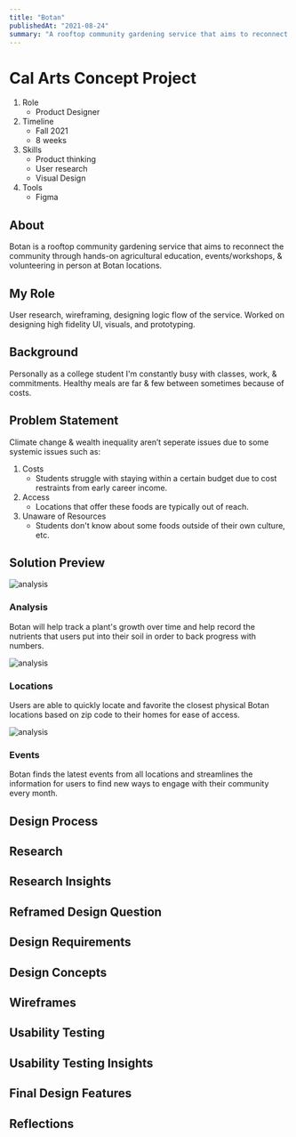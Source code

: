 ```yaml
---
title: "Botan"
publishedAt: "2021-08-24"
summary: "A rooftop community gardening service that aims to reconnect the community through hands-on agricultural education, events, & volunteering."
---
```


# Cal Arts Concept Project

1. Role
   - Product Designer
2. Timeline
   - Fall 2021
   - 8 weeks
3. Skills
   - Product thinking
   - User research
   - Visual Design
4. Tools
   - Figma

## About

Botan is a rooftop community gardening service that aims to reconnect the community through hands-on agricultural education, events/workshops, & volunteering in person at Botan locations.

## My Role

User research, wireframing, designing logic flow of the service. Worked on designing high fidelity UI, visuals, and prototyping.

## Background

Personally as a college student I'm constantly busy with classes, work, & commitments. Healthy meals are far & few between sometimes because of costs.

## Problem Statement

Climate change & wealth inequality aren’t seperate issues due to some systemic issues such as:

1. Costs
   - Students struggle with staying within a certain budget due to cost restraints from early career income.
2. Access
   - Locations that offer these foods are typically out of reach.
3. Unaware of Resources
   - Students don't know about some foods outside of their own culture, etc.

## Solution Preview

![analysis](https://raw.githubusercontent.com/vector-y/mdx-portfolio/main/public/MacBook%20Pro%2014%20Analysis.png)

### Analysis

Botan will help track a plant's growth over time and help record the nutrients that users put into their soil in order to back progress with numbers.

![analysis](https://raw.githubusercontent.com/vector-y/mdx-portfolio/main/public/MacBook%20Pro%2014%20Locations.png)

### Locations

Users are able to quickly locate and favorite the closest physical Botan locations based on zip code to their homes for ease of access.

![analysis](https://raw.githubusercontent.com/vector-y/mdx-portfolio/main/public/MacBook%20Pro%2014%20Events.png)

### Events

Botan finds the latest events from all locations and streamlines the information for users to find new ways to engage with their community every month.

## Design Process

## Research

## Research Insights

## Reframed Design Question

## Design Requirements

## Design Concepts

## Wireframes

## Usability Testing

## Usability Testing Insights

## Final Design Features

## Reflections
